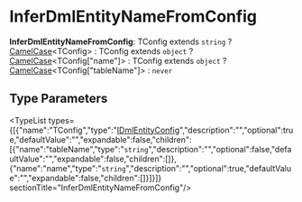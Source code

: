 
# InferDmlEntityNameFromConfig

 **InferDmlEntityNameFromConfig**: TConfig extends `string` ? [CamelCase](../../../CommonTypes/types/types.CommonTypes.CamelCase/page.mdx)&#60;TConfig&#62; : TConfig extends `object` ? [CamelCase](../../../CommonTypes/types/types.CommonTypes.CamelCase/page.mdx)&#60;TConfig["name"]&#62; : TConfig extends `object` ? [CamelCase](../../../CommonTypes/types/types.CommonTypes.CamelCase/page.mdx)&#60;TConfig["tableName"]&#62; : `never`

## Type Parameters

<TypeList types={[{"name":"TConfig","type":"[IDmlEntityConfig](../types.DmlTypes.IDmlEntityConfig/page.mdx)","description":"","optional":true,"defaultValue":"","expandable":false,"children":[{"name":"tableName","type":"`string`","description":"","optional":false,"defaultValue":"","expandable":false,"children":[]},{"name":"name","type":"`string`","description":"","optional":true,"defaultValue":"","expandable":false,"children":[]}]}]}  sectionTitle="InferDmlEntityNameFromConfig"/>
